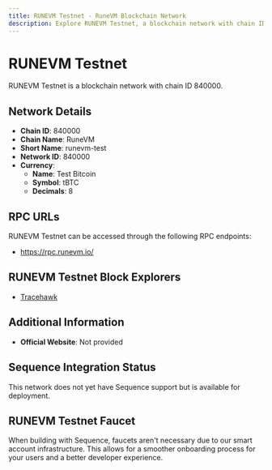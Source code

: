 ```yaml
--- 
title: RUNEVM Testnet - RuneVM Blockchain Network
description: Explore RUNEVM Testnet, a blockchain network with chain ID 840000. Learn about its native currency, Test Bitcoin, and how to interact with the network.
---
```


# RUNEVM Testnet

RUNEVM Testnet is a blockchain network with chain ID 840000.

## Network Details

- **Chain ID**: 840000
- **Chain Name**: RuneVM
- **Short Name**: runevm-test
- **Network ID**: 840000
- **Currency**: 
  - **Name**: Test Bitcoin
  - **Symbol**: tBTC
  - **Decimals**: 8

## RPC URLs

RUNEVM Testnet can be accessed through the following RPC endpoints:

- https://rpc.runevm.io/

## RUNEVM Testnet Block Explorers

- [Tracehawk](https://explorer.runevm.io)

## Additional Information

- **Official Website**: Not provided

## Sequence Integration Status

This network does not yet have Sequence support but is available for deployment.

## RUNEVM Testnet Faucet

When building with Sequence, faucets aren't necessary due to our smart account infrastructure. This allows for a smoother onboarding process for your users and a better developer experience.
